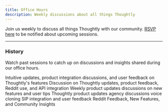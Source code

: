 ```yaml
---
title: Office Hours
description: Weekly discussions about all things Thoughtly
---
```


Join us weekly to discuss all things Thoughtly with our community. [RSVP here](https://thoughtly.com/office-hours) to be notified about upcoming sessions.

---

### History

Watch past sessions to catch up on discussions and insights shared during our office hours.

<Card title="March 17, 2025" icon="video" href="/resources/office-hours/02-17-2025" horizontal>
	Intuitive updates, product integration discussions, and user feedback on Thoughtly's features
</Card>

<Card title="March 03, 2025" icon="video" href="/resources/office-hours/03-03-2025" horizontal>
	Discussion on Thoughtly updates, product feedback, Reddit use, and API integration
</Card>

<Card title="March 10, 2025" icon="video" href="/resources/office-hours/03-10-2025" horizontal>
	Weekly product updates discussions on new features and user tips
</Card>

<Card title="March 17, 2025" icon="video" href="/resources/office-hours/03-17-2025" horizontal>
	Thoughtly product updates agency discussions voice cloning SIP integration and user feedback
</Card>

<Card title="March 24, 2025" icon="video" href="/resources/office-hours/03-24-2025" horizontal>
	Reddit Feedback, New Features, and Community Insights
</Card>
